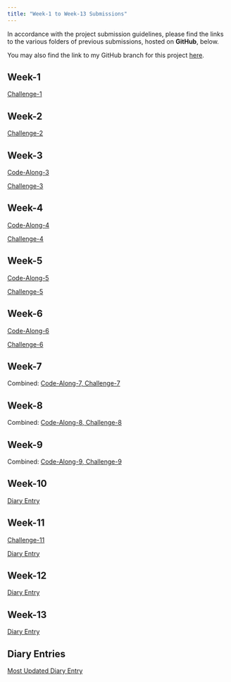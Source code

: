```yaml
---
title: "Week-1 to Week-13 Submissions"
---
```


In accordance with the project submission guidelines, please find the links to the various folders of previous submissions, hosted on <b>GitHub</b>, below.

You may also find the link to my GitHub branch for this project [here](https://github.com/mjswelise/nm2207-elise/tree/main).

## Week-1

[Challenge-1](https://github.com/mjswelise/nm2207-elise/blob/Week-1/Challenge-1_Safari.pdf)

## Week-2

[Challenge-2](https://github.com/mjswelise/nm2207-elise/blob/Week-2/Challenge-2.pdf)

## Week-3

[Code-Along-3](https://github.com/mjswelise/nm2207-elise/blob/Week-3/Week-3_Code-Along.pdf)

[Challenge-3](https://github.com/mjswelise/nm2207-elise/blob/Week-3/Challenge-3.pdf)

## Week-4

[Code-Along-4](https://github.com/mjswelise/nm2207-elise/blob/Week-4/Week-4:-Code-along.pdf)

[Challenge-4](https://github.com/mjswelise/nm2207-elise/blob/Week-4/Challenge-4.pdf)

## Week-5

[Code-Along-5](https://github.com/mjswelise/nm2207-elise/blob/Week-5/Week-5-Code-Along.pdf)

[Challenge-5](https://github.com/mjswelise/nm2207-elise/blob/Week-5/Challenge-5.pdf)

## Week-6

[Code-Along-6](https://github.com/mjswelise/nm2207-elise/blob/Week-6/Week-6-Code-along-Elise.pdf)

[Challenge-6](https://github.com/mjswelise/nm2207-elise/blob/Week-6/Challenge-6-Elise.pdf)

## Week-7

Combined: [Code-Along-7, Challenge-7](https://github.com/mjswelise/nm2207-elise/blob/Week-7/Challenge-7_PDF.pdf)

## Week-8

Combined: [Code-Along-8, Challenge-8](https://github.com/mjswelise/nm2207-elise/blob/Week-8/Code-Along-Challenge-8.pdf)

## Week-9

Combined: [Code-Along-9, Challenge-9](https://github.com/mjswelise/nm2207-elise/blob/Week-9/Week-9.pdf)

## Week-10

[Diary Entry](https://github.com/mjswelise/nm2207-elise/blob/Week-10)

## Week-11

[Challenge-11](https://github.com/mjswelise/nm2207-elise/blob/Week-11/Challenge-11.pdf)

[Diary Entry](https://github.com/mjswelise/nm2207-elise/blob/Week-11/Diary-Entries.Rmd)

## Week-12

[Diary Entry](https://github.com/mjswelise/nm2207-elise/blob/Week-12/Diary-Entries.Rmd)

## Week-13
[Diary Entry](https://github.com/mjswelise/nm2207-elise/blob/Week-13/Diary-Entries.Rmd)

## Diary Entries
[Most Updated Diary Entry](https://github.com/mjswelise/nm2207-elise/blob/Week-13/Diary-Entries.Rmd)
